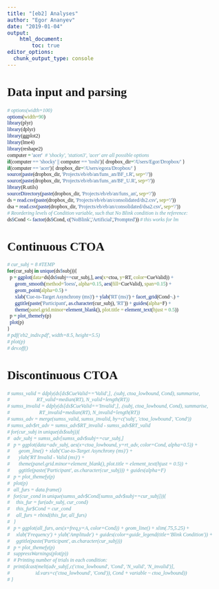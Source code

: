 ```yaml
---
title: "[eb2] Analyses"
author: "Egor Ananyev"
date: "2019-01-04"
output:
    html_document:
        toc: true
editor_options: 
  chunk_output_type: console
---
```


<style type="text/css">
body, td{
  font-family: Cambria;
}
code.r{
  font-family: Inconsolata;
}
</style>

# Data input and parsing
```r
# options(width=100)
options(width=90)
library(plyr)
library(dplyr)
library(ggplot2)
library(lme4)
library(reshape2)
computer = 'acer'  # 'shocky', 'station3', 'acer' are all possible options
if(computer == 'shocky' || computer == 'toshi'){ dropbox_dir='/Users/Egor/Dropbox/' }
if(computer == 'acer'){ dropbox_dir='/Users/egora/Dropbox/' }
source(paste(dropbox_dir, 'Projects/eb/eb/an/funs_an/BF_t.R', sep='/'))
source(paste(dropbox_dir, 'Projects/eb/eb/an/funs_an/BF_U.R', sep='/'))
library(R.utils)
sourceDirectory(paste(dropbox_dir, 'Projects/eb/eb/an/funs_an', sep='/'))
ds = read.csv(paste(dropbox_dir, 'Projects/eb/eb/an/consolidated/ds2.csv', sep='/'))
dsa = read.csv(paste(dropbox_dir, 'Projects/eb/eb/an/consolidated/dsa2.csv', sep='/'))
# Reordering levels of Condition variable, such that No Blink condition is the reference:
ds$Cond <- factor(ds$Cond, c('NoBlink','Artificial','Prompted')) # this works for lm
```

# Continuous CTOA
```r
# cur_subj = 8 #TEMP
for(cur_subj in unique(ds$subj)){
  p = ggplot(data=ds[ds$subj==cur_subj,], aes(x=ctoa, y=RT, color=CueValid)) + 
      geom_smooth(method='loess', alpha=0.15, aes(fill=CueValid), span=0.15) +
      geom_point(alpha=0.5) +
      xlab('Cue-to-Target Asynchrony (ms)') + ylab('RT (ms)') + facet_grid(Cond~.) +
      ggtitle(paste('Participant', as.character(cur_subj), 'RT')) + guides(alpha=F) +
      theme(panel.grid.minor=element_blank(), plot.title = element_text(hjust = 0.5))
  p = plot_themefy(p)
  plot(p)
}
# pdf('eb2_indiv.pdf', width=8.5, height=5.5)
# plot(p)
# dev.off()
```

# Discontinuous CTOA
```r
# sumss_valid = ddply(ds[ds$CueValid=='Valid',], .(subj, ctoa_lowbound, Cond), summarise, 
#                     RT_valid=median(RT), N_valid=length(RT))
# sumss_invalid = ddply(ds[ds$CueValid=='Invalid',], .(subj, ctoa_lowbound, Cond), summarise, 
#                       RT_invalid=median(RT), N_invalid=length(RT))
# sumss_adv = merge(sumss_valid, sumss_invalid, by=c('subj', 'ctoa_lowbound', 'Cond'))
# sumss_adv$rt_adv = sumss_adv$RT_invalid - sumss_adv$RT_valid
# for(cur_subj in unique(ds$subj)){
#   adv_subj = sumss_adv[sumss_adv$subj==cur_subj,]
#   p = ggplot(data=adv_subj, aes(x=ctoa_lowbound, y=rt_adv, color=Cond, alpha=0.5)) + 
#       geom_line() + xlab('Cue-to-Target Asynchrony (ms)') + 
#       ylab('RT Invalid - Valid (ms)') + 
#       theme(panel.grid.minor=element_blank(), plot.title = element_text(hjust = 0.5)) + 
#       ggtitle(paste('Participant', as.character(cur_subj))) + guides(alpha=F)
#   p = plot_themefy(p)
#   plot(p)
#   all_furs = data.frame()
#   for(cur_cond in unique(sumss_adv$Cond[sumss_adv$subj==cur_subj])){
#     this_fur = fur(adv_subj, cur_cond)
#     this_fur$Cond = cur_cond
#     all_furs = rbind(this_fur, all_furs)
#   }
#   p = ggplot(all_furs, aes(x=freq,y=A, color=Cond)) + geom_line() + xlim(.75,5.25) +
#     xlab('Frequency') + ylab('Amplitude') + guides(color=guide_legend(title='Blink Condition')) +
#     ggtitle(paste('Participant', as.character(cur_subj)))
#   p = plot_themefy(p)
#   suppressWarnings(plot(p))
#   # Printing number of trials in each condition:
#   print(dcast(melt(adv_subj[,c('ctoa_lowbound', 'Cond', 'N_valid', 'N_invalid')], 
#                    id.vars=c('ctoa_lowbound', 'Cond')), Cond + variable ~ ctoa_lowbound))
# }
```
